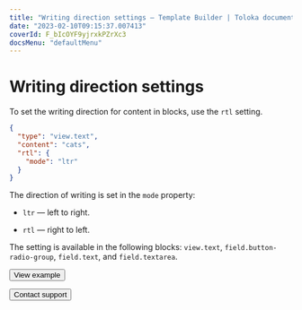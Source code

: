 ```yaml
---
title: "Writing direction settings — Template Builder | Toloka documentation"
date: "2023-02-10T09:15:37.007413"
coverId: F_bIcOYF9yjrxkPZrXc3
docsMenu: "defaultMenu"
---
```



# Writing direction settings

To set the writing direction for content in blocks, use the `rtl` setting.

```json
{
  "type": "view.text",
  "content": "cats",
  "rtl": {
    "mode": "ltr"
  }
}
```

The direction of writing is set in the `mode` property:

- `ltr` — left to right.

- `rtl` — right to left.

The setting is available in the following blocks: `view.text`, `field.button-radio-group`, `field.text`, and `field.textarea`.

<Button themeColor="light" view="default" size="l" type="link" url="https://ya.cc/t/tq6fCNm_3ttFBW">View example</Button>

<p></p>

<Button themeColor="light" view="default" size="l" type="link" url="/docs/guide/troubleshooting/support?form-source=template-builder-operations-rtl-ltr">Contact support</Button>
